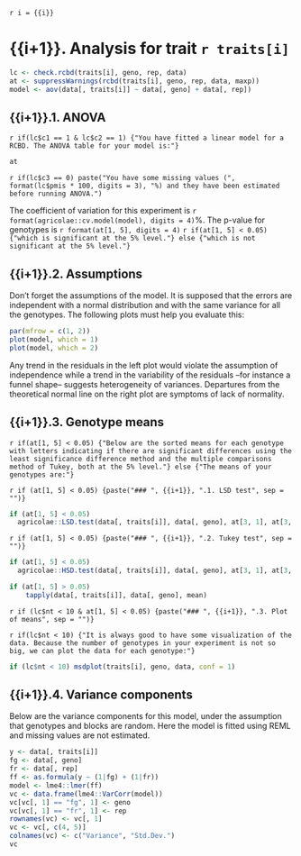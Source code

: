 `r i = {{i}}`

# {{i+1}}. Analysis for trait `r traits[i]`

```r
lc <- check.rcbd(traits[i], geno, rep, data)
at <- suppressWarnings(rcbd(traits[i], geno, rep, data, maxp))
model <- aov(data[, traits[i]] ~ data[, geno] + data[, rep])
```

## {{i+1}}.1. ANOVA

`r if(lc$c1 == 1 & lc$c2 == 1) {"You have fitted a linear model for a RCBD. The ANOVA table for your model is:"}`

```r
at
```

`r if(lc$c3 == 0) paste("You have some missing values (", format(lc$pmis * 100, digits = 3), "%) and they have been estimated before running ANOVA.")`

The coefficient of variation for this experiment is `r format(agricolae::cv.model(model), digits = 4)`%.
The p-value for genotypes is `r format(at[1, 5], digits = 4)`
`r if(at[1, 5] < 0.05) {"which is significant at the 5% level."} else {"which is not significant at the 5% level."}`

## {{i+1}}.2. Assumptions

Don't forget the assumptions of the model. It is supposed that the errors are independent with a normal distribution and with the same variance for all the genotypes. The following plots must help you evaluate this:

```r
par(mfrow = c(1, 2))
plot(model, which = 1)
plot(model, which = 2)
```

Any trend in the residuals in the left plot would violate the assumption of independence while a trend in the variability of the residuals --for instance a funnel shape-- suggests heterogeneity of variances. Departures from the theoretical normal line on the right plot are symptoms of lack of normality.

## {{i+1}}.3. Genotype means

`r if(at[1, 5] < 0.05) {"Below are the sorted means for each genotype with letters indicating if there are significant differences using the least significance difference method and the multiple comparisons method of Tukey, both at the 5% level."} else {"The means of your genotypes are:"}`

`r if (at[1, 5] < 0.05) {paste("### ", {{i+1}}, ".1. LSD test", sep = "")}`

```r
if (at[1, 5] < 0.05)
  agricolae::LSD.test(data[, traits[i]], data[, geno], at[3, 1], at[3, 3])$groups
```

`r if (at[1, 5] < 0.05) {paste("### ", {{i+1}}, ".2. Tukey test", sep = "")}`

```r
if (at[1, 5] < 0.05)
  agricolae::HSD.test(data[, traits[i]], data[, geno], at[3, 1], at[3, 3])$groups
```

```r
if (at[1, 5] > 0.05)
    tapply(data[, traits[i]], data[, geno], mean)
```

`r if (lc$nt < 10 & at[1, 5] < 0.05) {paste("### ", {{i+1}}, ".3. Plot of means", sep = "")}`

`r if(lc$nt < 10) {"It is always good to have some visualization of the data. Because the number of genotypes in your experiment is not so big, we can plot the data for each genotype:"}`

```r
if (lc$nt < 10) msdplot(traits[i], geno, data, conf = 1)
```

## {{i+1}}.4. Variance components

Below are the variance components for this model, under the assumption that genotypes and blocks are random. Here the model is fitted using REML and missing values are not estimated.

```r
y <- data[, traits[i]]
fg <- data[, geno]
fr <- data[, rep]
ff <- as.formula(y ~ (1|fg) + (1|fr))
model <- lme4::lmer(ff)
vc <- data.frame(lme4::VarCorr(model))
vc[vc[, 1] == "fg", 1] <- geno
vc[vc[, 1] == "fr", 1] <- rep
rownames(vc) <- vc[, 1]
vc <- vc[, c(4, 5)]
colnames(vc) <- c("Variance", "Std.Dev.")
vc
```
